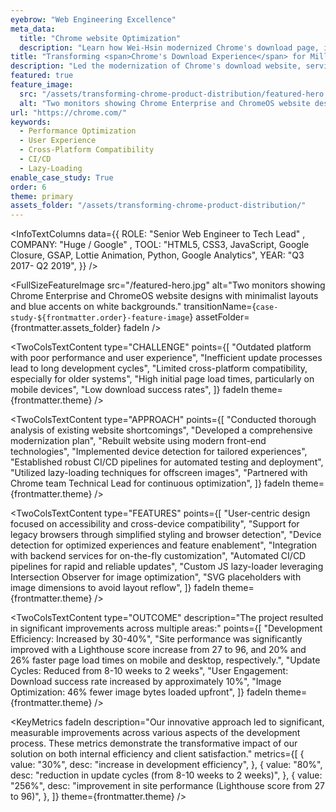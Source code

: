 ```yaml
---
eyebrow: "Web Engineering Excellence"
meta_data:
  title: "Chrome website Optimization"
  description: "Learn how Wei-Hsin modernized Chrome's download page, increasing development efficiency by 40% and improving download success rates by 10%."
title: "Transforming <span>Chrome's Download Experience</span> for Millions"
description: "Led the modernization of Chrome's download website, serving over 1M hits monthly. Implemented cutting-edge front-end technologies and optimization techniques, resulting in dramatic increases in site performance, user engagement, and download success rates across diverse platforms."
featured: true
feature_image:
  src: "/assets/transforming-chrome-product-distribution/featured-hero.jpg"
  alt: "Two monitors showing Chrome Enterprise and ChromeOS website designs with minimalist layouts and blue accents on white backgrounds."
url: "https://chrome.com/"
keywords:
  - Performance Optimization
  - User Experience
  - Cross-Platform Compatibility
  - CI/CD
  - Lazy-Loading
enable_case_study: True
order: 6
theme: primary
assets_folder: "/assets/transforming-chrome-product-distribution/"
---
```


<InfoTextColumns data={{
    ROLE: "Senior Web Engineer to Tech Lead" ,
    COMPANY: "Huge / Google" ,
    TOOL: "HTML5, CSS3, JavaScript, Google Closure, GSAP, Lottie Animation, Python, Google Analytics",
    YEAR: "Q3 2017- Q2 2019",
  }}
/>

<FullSizeFeatureImage
  src="/featured-hero.jpg"
  alt="Two monitors showing Chrome Enterprise and ChromeOS website designs with minimalist layouts and blue accents on white backgrounds."
  transitionName={`case-study-${frontmatter.order}-feature-image`}
  assetFolder={frontmatter.assets_folder}
  fadeIn
/>

<TwoColsTextContent
  type="CHALLENGE"
  points={[
    "Outdated platform with poor performance and user experience",
    "Inefficient update processes lead to long development cycles",
    "Limited cross-platform compatibility, especially for older systems",
    "High initial page load times, particularly on mobile devices",
    "Low download success rates",
  ]}
  fadeIn
  theme={frontmatter.theme}
/>

<TwoColsTextContent
  type="APPROACH"
  points={[
    "Conducted thorough analysis of existing website shortcomings",
    "Developed a comprehensive modernization plan",
    "Rebuilt website using modern front-end technologies",
    "Implemented device detection for tailored experiences",
    "Established robust CI/CD pipelines for automated testing and deployment",
    "Utilized lazy-loading techniques for offscreen images",
    "Partnered with Chrome team Technical Lead for continuous optimization",
  ]}
  fadeIn
  theme={frontmatter.theme}
/>

<TwoColsTextContent
  type="FEATURES"
  points={[
    "User-centric design focused on accessibility and cross-device compatibility",
    "Support for legacy browsers through simplified styling and browser detection",
    "Device detection for optimized experiences and feature enablement",
    "Integration with backend services for on-the-fly customization",
    "Automated CI/CD pipelines for rapid and reliable updates",
    "Custom JS lazy-loader leveraging Intersection Observer for image optimization",
    "SVG placeholders with image dimensions to avoid layout reflow",
    ]}
  fadeIn
  theme={frontmatter.theme}
/>

<TwoColsTextContent
  type="OUTCOME"
  description="The project resulted in significant improvements across multiple areas:"
  points={[
    "Development Efficiency: Increased by 30-40%",
    "Site performance was significantly improved with a Lighthouse score increase from 27 to 96, and 20% and 26% faster page load times on mobile and desktop, respectively.", 
    "Update Cycles: Reduced from 8-10 weeks to 2 weeks",
    "User Engagement: Download success rate increased by approximately 10%",
    "Image Optimization: 46% fewer image bytes loaded upfront",
  ]}
  fadeIn
  theme={frontmatter.theme}
/>

<KeyMetrics
  fadeIn
  description="Our innovative approach led to significant, measurable improvements across various aspects of the development process. These metrics demonstrate the transformative impact of our solution on both internal efficiency and client satisfaction."
  metrics={[
    {
      value: "30%",
      desc: "increase in development efficiency",
    },
    {
      value: "80%",
      desc: "reduction in update cycles (from 8-10 weeks to 2 weeks)",
    },
    {
      value: "256%",
      desc: "improvement in site performance (Lighthouse score from 27 to 96)",
    },
  ]}
  theme={frontmatter.theme}
/>

<TwoColsTextContent
  type="REFLECTION"
  description="We transformed an outdated, high-traffic platform into a high-performing, efficient system by leveraging modern web technologies and focusing on user experience across all platforms. This project demonstrated the power of optimization and automation in dramatically improving both developer and user experiences."
  fadeIn
  theme={frontmatter.theme}
/>

<TwoColsTextContent
  type="RECOGNITION"
  description='Our work earned recognition as an exemplary case of web optimization, with Chrome team Technical Lead and manager Addy Osmani featuring it as one of the great examples of optimization at <a href="https://www.youtube.com/watch?v=YJGCZCaIZkQ&t=514s" target="_blank" rel="noopener noreferrer">Google I/O 2019</a>.'
  fadeIn
  theme={frontmatter.theme}
/>